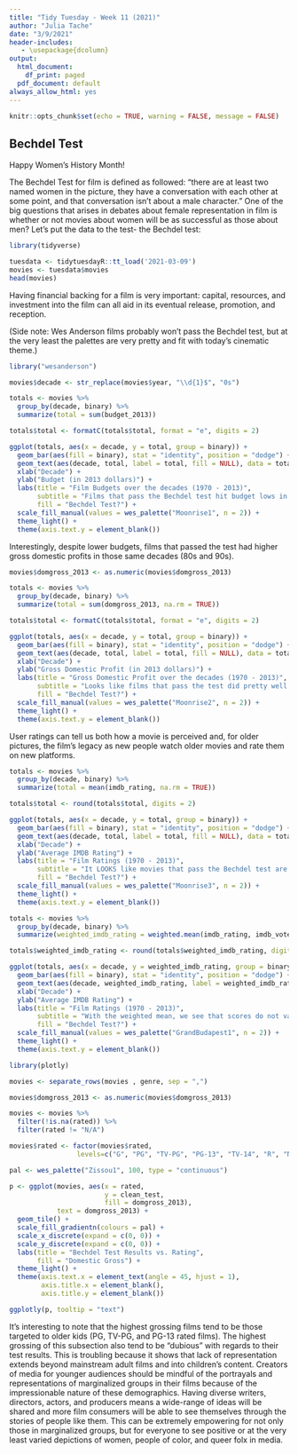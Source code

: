 ```yaml
---
title: "Tidy Tuesday - Week 11 (2021)"
author: "Julia Tache"
date: "3/9/2021"
header-includes:
   - \usepackage{dcolumn}
output:
  html_document:
    df_print: paged
  pdf_document: default 
always_allow_html: yes
---
```


```r
knitr::opts_chunk$set(echo = TRUE, warning = FALSE, message = FALSE)
```

## Bechdel Test 

Happy Women's History Month! 

The Bechdel Test for film is defined as followed: "there are at least two named women in the picture, they have a conversation with each other at some point, and that conversation isn’t about a male character." One of the big questions that arises in debates about female representation in film is whether or not movies about women will be as successful as those about men? Let's put the data to the test- the Bechdel test: 

```r
library(tidyverse)

tuesdata <- tidytuesdayR::tt_load('2021-03-09')
movies <- tuesdata$movies
head(movies)
```

Having financial backing for a film is very important: capital, resources, and investment into the film can all aid in its eventual release, promotion, and reception. 

(Side note: Wes Anderson films probably won't pass the Bechdel test, but at the very least the palettes are very pretty and fit with today's cinematic theme.)

```r
library("wesanderson")

movies$decade <- str_replace(movies$year, "\\d{1}$", "0s") 

totals <- movies %>%
  group_by(decade, binary) %>%
  summarize(total = sum(budget_2013))

totals$total <- formatC(totals$total, format = "e", digits = 2)

ggplot(totals, aes(x = decade, y = total, group = binary)) + 
  geom_bar(aes(fill = binary), stat = "identity", position = "dodge") + 
  geom_text(aes(decade, total, label = total, fill = NULL), data = totals, size = 2.5, position = position_dodge(1)) + 
  xlab("Decade") + 
  ylab("Budget (in 2013 dollars)") + 
  labs(title = "Film Budgets over the decades (1970 - 2013)", 
       subtitle = "Films that pass the Bechdel test hit budget lows in the 80s and 2000s",
       fill = "Bechdel Test?") + 
  scale_fill_manual(values = wes_palette("Moonrise1", n = 2)) + 
  theme_light() + 
  theme(axis.text.y = element_blank())
```

Interestingly, despite lower budgets, films that passed the test had higher gross domestic profits in those same decades (80s and 90s). 

```r
movies$domgross_2013 <- as.numeric(movies$domgross_2013)

totals <- movies %>%
  group_by(decade, binary) %>%
  summarize(total = sum(domgross_2013, na.rm = TRUE))

totals$total <- formatC(totals$total, format = "e", digits = 2)

ggplot(totals, aes(x = decade, y = total, group = binary)) + 
  geom_bar(aes(fill = binary), stat = "identity", position = "dodge") + 
  geom_text(aes(decade, total, label = total, fill = NULL), data = totals, size = 2.5, position = position_dodge(1))  + 
  xlab("Decade") + 
  ylab("Gross Domestic Profit (in 2013 dollars)") + 
  labs(title = "Gross Domestic Profit over the decades (1970 - 2013)", 
       subtitle = "Looks like films that pass the test did pretty well in the 70s and 80s, \nbut their success dropped in the 90s",
       fill = "Bechdel Test?") + 
  scale_fill_manual(values = wes_palette("Moonrise2", n = 2)) + 
  theme_light() + 
  theme(axis.text.y = element_blank())
```

User ratings can tell us both how a movie is perceived and, for older pictures, the film's legacy as new people watch older movies and rate them on new platforms. 

```r
totals <- movies %>%
  group_by(decade, binary) %>%
  summarize(total = mean(imdb_rating, na.rm = TRUE))

totals$total <- round(totals$total, digits = 2)

ggplot(totals, aes(x = decade, y = total, group = binary)) + 
  geom_bar(aes(fill = binary), stat = "identity", position = "dodge") + 
  geom_text(aes(decade, total, label = total, fill = NULL), data = totals, size = 2.5, position = position_dodge(1)) + 
  xlab("Decade") + 
  ylab("Average IMDB Rating") + 
  labs(title = "Film Ratings (1970 - 2013)", 
       subtitle = "It LOOKS like movies that pass the Bechdel test are more poorly rated, \nbut looks can be deceiving!",
       fill = "Bechdel Test?") + 
  scale_fill_manual(values = wes_palette("Moonrise3", n = 2)) + 
  theme_light() + 
  theme(axis.text.y = element_blank())
```

```r
totals <- movies %>%
  group_by(decade, binary) %>%
  summarize(weighted_imdb_rating = weighted.mean(imdb_rating, imdb_votes, na.rm = TRUE))

totals$weighted_imdb_rating <- round(totals$weighted_imdb_rating, digits = 2)

ggplot(totals, aes(x = decade, y = weighted_imdb_rating, group = binary)) + 
  geom_bar(aes(fill = binary), stat = "identity", position = "dodge") + 
  geom_text(aes(decade, weighted_imdb_rating, label = weighted_imdb_rating, fill = NULL), data = totals, size = 2.5, position = position_dodge(1)) + 
  xlab("Decade") + 
  ylab("Average IMDB Rating") + 
  labs(title = "Film Ratings (1970 - 2013)", 
       subtitle = "With the weighted mean, we see that scores do not vary that much \nbetween the two categories of movies",
       fill = "Bechdel Test?") + 
  scale_fill_manual(values = wes_palette("GrandBudapest1", n = 2)) + 
  theme_light() + 
  theme(axis.text.y = element_blank())
```

```r
library(plotly)

movies <- separate_rows(movies , genre, sep = ",")

movies$domgross_2013 <- as.numeric(movies$domgross_2013)

movies <- movies %>%
  filter(!is.na(rated)) %>%
  filter(rated != "N/A")

movies$rated <- factor(movies$rated, 
                 levels=c("G", "PG", "TV-PG", "PG-13", "TV-14", "R", "NC-17", "X", "Unrated", "Not Rated"))

pal <- wes_palette("Zissou1", 100, type = "continuous")

p <- ggplot(movies, aes(x = rated, 
                        y = clean_test, 
                        fill = domgross_2013),
            text = domgross_2013) + 
  geom_tile() + 
  scale_fill_gradientn(colours = pal) + 
  scale_x_discrete(expand = c(0, 0)) +
  scale_y_discrete(expand = c(0, 0)) + 
  labs(title = "Bechdel Test Results vs. Rating", 
       fill = "Domestic Gross") + 
  theme_light() + 
  theme(axis.text.x = element_text(angle = 45, hjust = 1),
        axis.title.x = element_blank(),
        axis.title.y = element_blank()) 

ggplotly(p, tooltip = "text")
```

It's interesting to note that the highest grossing films tend to be those targeted to older kids (PG, TV-PG, and PG-13 rated films). The highest grossing of this subsection also tend to be "dubious" with regards to their test results. This is troubling because it shows that lack of representation extends beyond mainstream adult films and into children's content. Creators of media for younger audiences should be mindful of the portrayals and representations of marginalized groups in their films because of the impressionable nature of these demographics. Having diverse writers, directors, actors, and producers means a wide-range of ideas will be shared and more film consumers will be able to see themselves through the stories of people like them. This can be extremely empowering for not only those in marginalized groups, but for everyone to see positive or at the very least varied depictions of women, people of color, and queer folx in media. 

